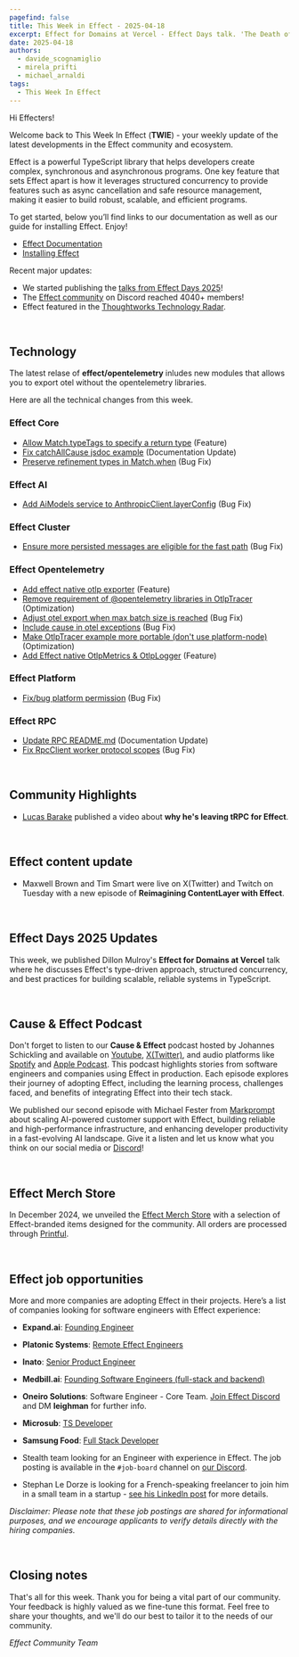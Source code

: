 ```yaml
---
pagefind: false
title: This Week in Effect - 2025-04-18
excerpt: Effect for Domains at Vercel - Effect Days talk. 'The Death of tRPC? Effect's HttpApi Library' by Lucas Barake
date: 2025-04-18
authors:
  - davide_scognamiglio
  - mirela_prifti
  - michael_arnaldi
tags:
  - This Week In Effect
---
```



Hi Effecters!

Welcome back to This Week In Effect (**TWIE**) - your weekly update of the latest developments in the Effect community and ecosystem.

Effect is a powerful TypeScript library that helps developers create complex, synchronous and asynchronous programs. One key feature that sets Effect apart is how it leverages structured concurrency to provide features such as async cancellation and safe resource management, making it easier to build robust, scalable, and efficient programs.

To get started, below you’ll find links to our documentation as well as our guide for installing Effect. Enjoy!

- [Effect Documentation](/docs/getting-started/introduction/)
- [Installing Effect](/docs/getting-started/installation/)

Recent major updates:

- We started publishing the [talks from Effect Days 2025](https://www.youtube.com/playlist?list=PLDf3uQLaK2B9bEBZbwMv04e_zSbRNPKH6)! 
- The [Effect community](https://discord.gg/effect-ts) on Discord reached 4040+ members!
- Effect featured in the [Thoughtworks Technology Radar](https://www.thoughtworks.com/radar/languages-and-frameworks/effect).

&nbsp;

## Technology
The latest relase of **effect/opentelemetry** inludes new modules  that allows you to export otel without the opentelemetry libraries. 
  <Tweet id="1912460966895448529" />

Here are all the technical changes from this week.

### Effect Core
- [Allow Match.typeTags to specify a return type](https://github.com/Effect-TS/effect/pull/4734) (Feature)
- [Fix catchAllCause jsdoc example](https://github.com/Effect-TS/effect/pull/4744) (Documentation Update)
- [Preserve refinement types in Match.when](https://github.com/Effect-TS/effect/pull/4748) (Bug Fix)

### Effect AI
- [Add AiModels service to AnthropicClient.layerConfig](https://github.com/Effect-TS/effect/pull/4726) (Bug Fix)

### Effect Cluster
- [Ensure more persisted messages are eligible for the fast path](https://github.com/Effect-TS/effect/pull/4719) (Bug Fix)


### Effect Opentelemetry
- [Add effect native otlp exporter](https://github.com/Effect-TS/effect/pull/4727) (Feature)
- [Remove requirement of @opentelemetry libraries in OtlpTracer](https://github.com/Effect-TS/effect/pull/4729) (Optimization)
- [Adjust otel export when max batch size is reached](https://github.com/Effect-TS/effect/pull/4730) (Bug Fix)
- [Include cause in otel exceptions](https://github.com/Effect-TS/effect/pull/4732) (Bug Fix)
- [Make OtlpTracer example more portable (don't use platform-node)](https://github.com/Effect-TS/effect/pull/4737) (Optimization)
- [Add Effect native OtlpMetrics & OtlpLogger](https://github.com/Effect-TS/effect/pull/4740) (Feature)


### Effect Platform
- [Fix/bug platform permission](https://github.com/Effect-TS/effect/pull/4747) (Bug Fix)

### Effect RPC
- [Update RPC README.md](https://github.com/Effect-TS/effect/pull/4725https://github.com/Effect-TS/effect/pull/4725) (Documentation Update)
- [Fix RpcClient worker protocol scopes](https://github.com/Effect-TS/effect/pull/4754) (Bug Fix)


&nbsp;

## Community Highlights

- [Lucas Barake](https://lucas-barake.github.io/) published a video about **why he's leaving tRPC for Effect**.
  <YouTube
    id="https://www.youtube.com/embed/QtNixeJp6Sg?si=oF7E65a8dgMSTguq"
    title="The Death of tRPC? Effect's HttpApi Library"
  />


&nbsp;
## Effect content update

- Maxwell Brown and Tim Smart were live on X(Twitter) and Twitch on Tuesday with a new episode of **Reimagining ContentLayer with Effect**.
  <Tweet id="1912460966895448529" />

&nbsp;

## Effect Days 2025 Updates

This week, we published Dillon Mulroy's **Effect for Domains at Vercel** talk where he discusses Effect's type-driven approach, structured concurrency, and best practices for building scalable, reliable systems in TypeScript.
<YouTube
  id="https://www.youtube.com/embed/VZpr91dU03c?si=vAe5BXViL2jHDScm"
  title="Effect for Domains at Vercel | Dillon Mulroy (Effect Days 2025)"
/>


&nbsp;

## Cause & Effect Podcast

Don't forget to listen to our **Cause & Effect** podcast hosted by Johannes Schickling and available on [Youtube](https://www.youtube.com/@effect-ts), [X(Twitter)](https://x.com/EffectTS_/status/1861446144137531585), and audio platforms like [Spotify](https://open.spotify.com/episode/7Bkn7A8EXnoqWWmI0czAdz) and [Apple Podcast](https://podcasts.apple.com/us/podcast/cause-effect/id1781879869). This podcast highlights stories from software engineers and companies using Effect in production. Each episode explores their journey of adopting Effect, including the learning process, challenges faced, and benefits of integrating Effect into their tech stack.

We published our second episode with Michael Fester from [Markprompt](https://markprompt.com/) about scaling AI-powered customer support with Effect, building reliable and high-performance infrastructure, and enhancing developer productivity in a fast-evolving AI landscape. Give it a listen and let us know what you think on our social media or [Discord](https://discord.gg/effect-ts)!

<YouTube
  id="https://www.youtube.com/embed/8lz9-0y58Jc?si=YsdegK9T-axfe_Vm"
  title="Scaling AI for Customer Support at Markprompt with Effect | Cause & Effect #2"
/>

&nbsp;

## Effect Merch Store

In December 2024, we unveiled the [Effect Merch Store](https://effect.website/merch) with a selection of Effect-branded items designed for the community. All orders are processed through [Printful](https://www.printful.com/).

<Tweet id="1868605126862385238" />

&nbsp;

## Effect job opportunities

More and more companies are adopting Effect in their projects. Here’s a list of companies looking for software engineers with Effect experience:

- **Expand.ai**: [Founding Engineer](https://www.expand.ai/careers/founding-engineer)

- **Platonic Systems**: [Remote Effect Engineers](https://twitter.com/platonicsystems/status/1861470819861311945)

- **Inato**: [Senior Product Engineer](https://jobs.lever.co/inato/2bbbe759-d4ce-4cc4-8267-8bc998189469)

- **Medbill.ai**: [Founding Software Engineers (full-stack and backend)](https://www.linkedin.com/posts/codingtom_medbill-ai-activity-7260092522708762624-N7TH)

- **Oneiro Solutions**: Software Engineer - Core Team. [Join Effect Discord](https://discord.com/channels/795981131316985866/796153351372275743) and DM **leighman** for further info.

- **Microsub**: [TS Developer](https://x.com/0xdownshift/status/1880013835878154510)

- **Samsung Food**: [Full Stack Developer](https://whisk.bamboohr.com/careers/110)

- Stealth team looking for an Engineer with experience in Effect. The job posting is available in the `#job-board` channel on [our Discord](https://discord.com/channels/795981131316985866/796153351372275743/1333146824852115518).

- Stephan Le Dorze is looking for a French-speaking freelancer to join him in a small team in a startup - [see his LinkedIn post](https://www.linkedin.com/posts/stephaneledorze_mission-longue-avec-moi-entre-autre-activity-7310947252741570560-Bqsh/) for more details.

_Disclaimer: Please note that these job postings are shared for informational purposes, and we encourage applicants to verify details directly with the hiring companies._

&nbsp;

## Closing notes

That's all for this week. Thank you for being a vital part of our community. Your feedback is highly valued as we fine-tune this format. Feel free to share your thoughts, and we'll do our best to tailor it to the needs of our community.

_Effect Community Team_
